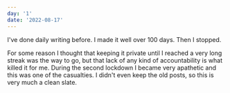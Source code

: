 ```yaml
---
day: '1'
date: '2022-08-17'
---
```


I've done daily writing before. I made it well over 100 days. Then I stopped.

For some reason I thought that keeping it private until I reached a very long streak was the way to go, but that lack of any kind of accountability is what killed it for me. During the second lockdown I became very apathetic and this was one of the casualties. I didn't even keep the old posts, so this is very much a clean slate.
